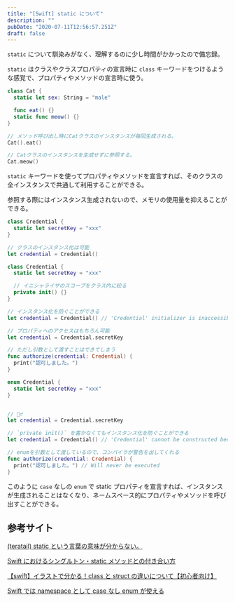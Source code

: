 ```yaml
---
title: "[Swift] static について"
description: ""
pubDate: "2020-07-11T12:56:57.251Z"
draft: false
---
```


`static` について馴染みがなく、理解するのに少し時間がかかったので備忘録。

`static` はクラスやクラスプロパティの宣言時に `class` キーワードをつけるような感覚で、プロパティやメソッドの宣言時に使う。

```swift
class Cat {
  static let sex: String = "male"

  func eat() {}
  static func meow() {}
}

// メソッド呼び出し時にCatクラスのインスタンスが毎回生成される。
Cat().eat()

// Catクラスのインスタンスを生成せずに参照する。
Cat.meow()
```

`static` キーワードを使ってプロパティやメソッドを宣言すれば、そのクラスの全インスタンスで共通して利用することができる。

参照する際にはインスタンス生成されないので、メモリの使用量を抑えることができる。

```swift
class Credential {
  static let secretKey = "xxx"
}

// クラスのインスタンス化は可能
let credential = Credential()
```

```swift
class Credential {
  static let secretKey = "xxx"

  // イニシャライザのスコープをクラス内に絞る
  private init() {}
}

// インスタンス化を防ぐことができる
let credential = Credential() // 'Credential' initializer is inaccessible due to 'private' protection level

// プロパティへのアクセスはもちろん可能
let credential = Credential.secretKey

// ただし引数として渡すことはできてしまう
func authorize(credential: Credential) {
  print("認可しました。")
}
```

```swift
enum Credential {
  static let secretKey = "xxx"
}


// 🙆‍♂️
let credential = Credential.secretKey

// `private init()` を書かなくてもインスタンス化を防ぐことができる
let credential = Credential() // 'Credential' cannot be constructed because it has no accessible initializers

// enumを引数として渡しているので、コンパイラが警告を出してくれる
func authorize(credential: Credential) {
  print("認可しました。") // Will never be executed
}
```

このように `case` なしの `enum` で static プロパティを宣言すれば、インスタンスが生成されることはなくなり、ネームスペース的にプロパティやメソッドを呼び出すことができる。

## 参考サイト

[(teratail) static という言葉の意味が分からない。](https://teratail.com/questions/86639)

[Swift におけるシングルトン・static メソッドとの付き合い方](https://medium.com/swift-column/singleton-398078bcc58d)

[【swift】イラストで分かる！class と struct の違いについて【初心者向け】](https://qiita.com/narukun/items/24d9e68ff965f8da09ad)

[Swift では namespace として case なし enum が使える](https://qiita.com/takasek/items/3497188559fbf717751b)
